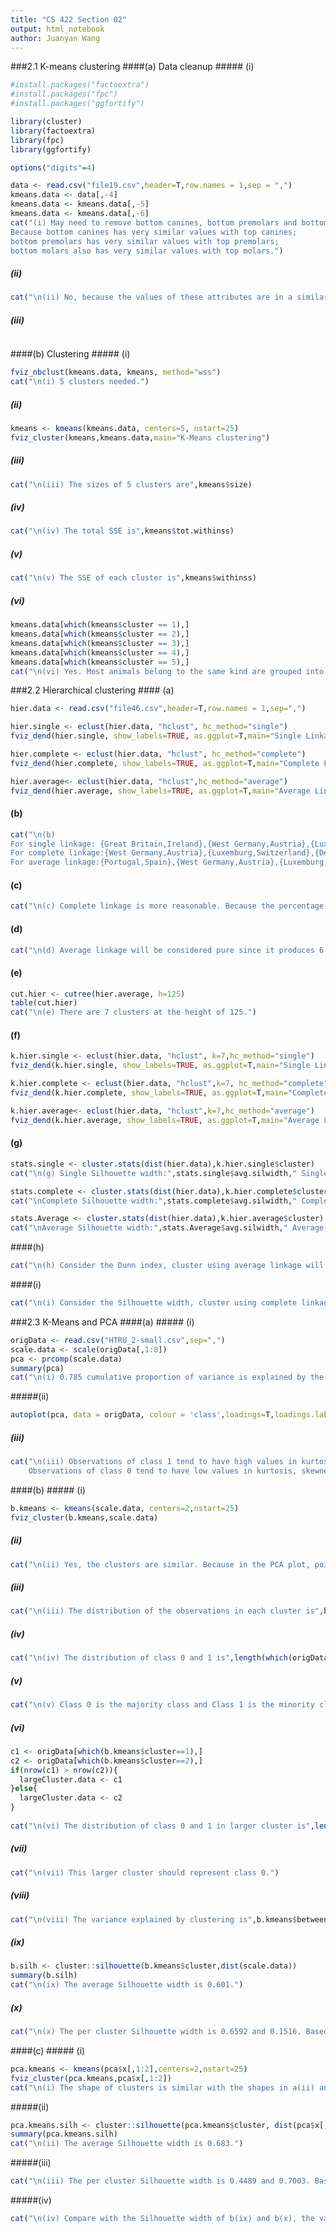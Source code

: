 ```yaml
---
title: "CS 422 Section 02"
output: html_notebook
author: Juanyan Wang
---
```


###2.1 K-means clustering
####(a) Data cleanup
##### (i)
```r
#install.packages("factoextra")
#install.packages("fpc")
#install.packages("ggfortify")

library(cluster)
library(factoextra)
library(fpc)
library(ggfortify)

options("digits"=4)

data <- read.csv("file19.csv",header=T,row.names = 1,sep = ",")
kmeans.data <- data[,-4]
kmeans.data <- kmeans.data[,-5]
kmeans.data <- kmeans.data[,-6]
cat("(i) May need to remove bottom canines, bottom premolars and bottom molars.
Because bottom canines has very similar values with top canines;
bottom premolars has very similar values with top premolars;
bottom molars also has very similar values with top molars.")
```

##### (ii)
```r
cat("\n(ii) No, because the values of these attributes are in a similar range.")
```

##### (iii)
```r

```

####(b) Clustering
##### (i)
```r
fviz_nbclust(kmeans.data, kmeans, method="wss")
cat("\n(i) 5 clusters needed.")
```

##### (ii)
```r
kmeans <- kmeans(kmeans.data, centers=5, nstart=25)
fviz_cluster(kmeans,kmeans.data,main="K-Means clustering")
```

##### (iii)
```r
cat("\n(iii) The sizes of 5 clusters are",kmeans$size)
```

##### (iv)
```r
cat("\n(iv) The total SSE is",kmeans$tot.withinss)
```

##### (v)
```r
cat("\n(v) The SSE of each cluster is",kmeans$withinss)
```

##### (vi)
```r
kmeans.data[which(kmeans$cluster == 1),]
kmeans.data[which(kmeans$cluster == 2),]
kmeans.data[which(kmeans$cluster == 3),]
kmeans.data[which(kmeans$cluster == 4),]
kmeans.data[which(kmeans$cluster == 5),]
cat("\n(vi) Yes. Most animals belong to the same kind are grouped into a same cluster.")
```


###2.2 Hierarchical clustering
#### (a)
```r
hier.data <- read.csv("file46.csv",header=T,row.names = 1,sep=",")

hier.single <- eclust(hier.data, "hclust", hc_method="single")
fviz_dend(hier.single, show_labels=TRUE, as.ggplot=T,main="Single Linkage")

hier.complete <- eclust(hier.data, "hclust", hc_method="complete")
fviz_dend(hier.complete, show_labels=TRUE, as.ggplot=T,main="Complete Linkage")

hier.average<- eclust(hier.data, "hclust",hc_method="average")
fviz_dend(hier.average, show_labels=TRUE, as.ggplot=T,main="Average Linkage")
```

#### (b)
```r
cat("\n(b) 
For single linkage: {Great Britain,Ireland},{West Germany,Austria},{Luxemburg,Switzerland},{France,Belgium},{Denmark,Norway}.
For complete linkage:{West Germany,Austria},{Luxemburg,Switzerland},{Denmark,Norway},{Great Britain,Ireland},{France,Belgium}.
For average linkage:{Portugal,Spain},{West Germany,Austria},{Luxemburg,Switzerland},{France,Belgium},{Denmark,Norway},{Great Britain,Ireland}.")
```

#### (c)
```r
cat("\n(c) Complete linkage is more reasonable. Because the percentage of population who speak language other than Italian is very small, and it is not proper to take Italy into the cluster whose main language is the minor one in Italy.")
```

#### (d)
```r
cat("\n(d) Average linkage will be considered pure since it produces 6 two-singleton clusters.")
```

#### (e)
```r
cut.hier <- cutree(hier.average, h=125)
table(cut.hier)
cat("\n(e) There are 7 clusters at the height of 125.")
```

#### (f)
```r
k.hier.single <- eclust(hier.data, "hclust", k=7,hc_method="single")
fviz_dend(k.hier.single, show_labels=TRUE, as.ggplot=T,main="Single Linkage")

k.hier.complete <- eclust(hier.data, "hclust",k=7, hc_method="complete")
fviz_dend(k.hier.complete, show_labels=TRUE, as.ggplot=T,main="Complete Linkage")

k.hier.average<- eclust(hier.data, "hclust",k=7,hc_method="average")
fviz_dend(k.hier.average, show_labels=TRUE, as.ggplot=T,main="Average Linkage")
```

#### (g)
```r
stats.single <- cluster.stats(dist(hier.data),k.hier.single$cluster)
cat("\n(g) Single Silhouette width:",stats.single$avg.silwidth," Single Dunn:",stats.single$dunn)

stats.complete <- cluster.stats(dist(hier.data),k.hier.complete$cluster)
cat("\nComplete Silhouette width:",stats.complete$avg.silwidth," Complete Dunn:",stats.complete$dunn)

stats.Average <- cluster.stats(dist(hier.data),k.hier.average$cluster)
cat("\nAverage Silhouette width:",stats.Average$avg.silwidth," Average Dunn:",stats.Average$dunn)
```

####(h)
```r
cat("\n(h) Consider the Dunn index, cluster using average linkage will be the best.")
```

####(i)
```r
cat("\n(i) Consider the Silhouette width, cluster using complete linkage will be the best.")
```


###2.3 K-Means and PCA
####(a)
##### (i)
```r
origData <- read.csv("HTRU_2-small.csv",sep=",")
scale.data <- scale(origData[,1:8])
pca <- prcomp(scale.data)
summary(pca)
cat("\n(i) 0.785 cumulative proportion of variance is explained by the first two components.")
```

#####(ii)
```r
autoplot(pca, data = origData, colour = 'class',loadings=T,loadings.label = TRUE,label=T,main="PCA plot")
```

##### (iii)
```r
cat("\n(iii) Observations of class 1 tend to have high values in kurtosis, skewness, mean.dm.snr and std.dev.dm.snr while having low values in std.dev, mean, skewness.dm.snr and kurtosis.dm.snr.
    Observations of class 0 tend to have low values in kurtosis, skewness while having high values in std.dev, mean, skewness.dm.snr, mean.dm.snr, std.dev.dm.snr and kurtosis.dm.snr.")
```


####(b)
##### (i)
```r
b.kmeans <- kmeans(scale.data, centers=2,nstart=25)
fviz_cluster(b.kmeans,scale.data)
```

##### (ii)
```r
cat("\n(ii) Yes, the clusters are similar. Because in the PCA plot, points with similar PC1 and PC2 value will be put in the similar position whereas PC1 and PC2 are actually a kind of linear combination of original attributes, so its effect is similar with clustering.")
```

##### (iii)
```r
cat("\n(iii) The distribution of the observations in each cluster is",b.kmeans$size)
```

##### (iv)
```r
cat("\n(iv) The distribution of class 0 and 1 is",length(which(origData$class==0)),length(which(origData$class==1)))
```

##### (v)
```r
cat("\n(v) Class 0 is the majority class and Class 1 is the minority class.")
```

##### (vi)
```r
c1 <- origData[which(b.kmeans$cluster==1),]
c2 <- origData[which(b.kmeans$cluster==2),]
if(nrow(c1) > nrow(c2)){
  largeCluster.data <- c1
}else{
  largeCluster.data <- c2
}
 
cat("\n(vi) The distribution of class 0 and 1 in larger cluster is",length(which(largeCluster.data$class==0)),length(which(largeCluster.data$class==1)))
```

##### (vii)
```r
cat("\n(vii) This larger cluster should represent class 0.")
```

##### (viii)
```r
cat("\n(viii) The variance explained by clustering is",b.kmeans$betweenss/b.kmeans$totss)
```

##### (ix)
```r
b.silh <- cluster::silhouette(b.kmeans$cluster,dist(scale.data))
summary(b.silh)
cat("\n(ix) The average Silhouette width is 0.601.")
```

##### (x)
```r
cat("\n(x) The per cluster Silhouette width is 0.6592 and 0.1516. Based on that, cluster 1 is better.")
```


####(c)
##### (i)
```r
pca.kmeans <- kmeans(pca$x[,1:2],centers=2,nstart=25)
fviz_cluster(pca.kmeans,pca$x[,1:2])
cat("\n(i) The shape of clusters is similar with the shapes in a(ii) and b(i).")
```

#####(ii)
```r
pca.kmeans.silh <- cluster::silhouette(pca.kmeans$cluster, dist(pca$x[,1:2]))
summary(pca.kmeans.silh)
cat("\n(ii) The average Silhouette width is 0.683.")
```

#####(iii)
```r
cat("\n(iii) The per cluster Silhouette width is 0.4489 and 0.7003. Based on that, cluster 2 is better.")
```

#####(iv)
```r
cat("\n(iv) Compare with the Silhouette width of b(ix) and b(x), the values in c(ii) and c(iii) are better, which shows that the effect of clustering is better after using PCA.")
```